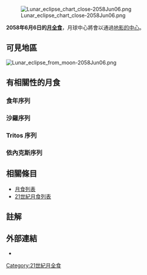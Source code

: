 [[File:Lunar_eclipse_chart_close-2058Jun06.png|thumb]]

'''2058年6月6日的[[月食|月全食]]'''，月球中心將會以{{OR|最接近的距離}}通過[[中心月食列表|地影的中心]]。

== 可見地區 ==
[[File:Lunar_eclipse_from_moon-2058Jun06.png|thumb]]
{{clear}}

== 有相關性的月食 ==

=== 食年序列 ===
{{Lunar eclipse set 2056-2060}}

=== 沙羅序列 ===
{{Saros_131_summary}}

=== Tritos 序列 ===
{{January 2000 lunar eclipse Tritos series}}

=== 依內克斯序列 ===
{{July 2000 lunar eclipse Inex series}}

== 相關條目 ==
*[[月食列表|月食列表]]
*[[21世紀月食列表|21世紀月食列表]]

== 註解 ==
{{reflist}}

== 外部連結 ==
* {{LEplot2051 link|2058|Jun|06|T}}

[[Category:21世紀月全食|Category:21世紀月全食]]

{{lunar-eclipse-stub}}
{{月食}}